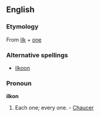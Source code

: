 ==English==

===Etymology===
From [[ilk]] + [[one]]

===Alternative spellings===
* [[ilkoon]]

===Pronoun===
'''ilkon'''
#{{obsolete}} Each one; every one. - [[Chaucer]]